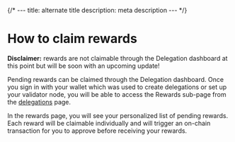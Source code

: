 {/* ---
title: alternate title
description: meta description
--- */}

# How to claim rewards

**Disclaimer:** rewards are not claimable through the Delegation dashboard at this point but will be soon with an upcoming update!

Pending rewards can be claimed through the Delegation dashboard. Once you sign in with your wallet which was used to create delegations or set up your validator node, you will be able to access the Rewards sub-page from the [delegations](https://delegation.onbeam.com) page.

In the rewards page, you will see your personalized list of pending rewards. Each reward will be claimable individually and will trigger an on-chain transaction for you to approve before receiving your rewards.
